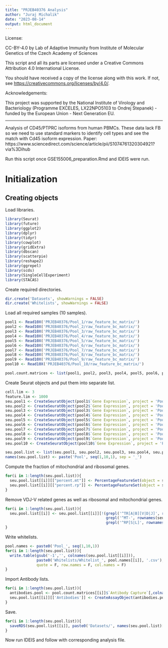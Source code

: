 ```yaml
---
title: "PRJEB40376 Analysis"
author: "Juraj Michalik"
date: "2023-08-14"
output: html_document
---
```


License:

CC-BY-4.0 by Lab of Adaptive Immunity from Institute of Molecular Genetics of the Czech Academy of Sciences

This script and all its parts are licensed under a
Creative Commons Attribution 4.0 International License.

You should have received a copy of the license along with this
work. If not, see <https://creativecommons.org/licenses/by/4.0/>.

Acknowledgements:

This project was supported by the National Institute of Virology and 
Bacteriology (Programme EXCELES, LX22NPO5103 to Ondrej Stepanek) - 
funded by the European Union - Next Generation EU.

---

Analysis of CD45/PTPRC isoforms from human PBMCs. These data lack FB so we need to use standard markers to identify cell types and see the match with Cd45 isoform expression.
Paper: https://www.sciencedirect.com/science/article/pii/S1074761320304921?via%3Dihub

Run this script once GSE155006_preparation.Rmd and IDEIS were run.

# Initialization

## Creating objects

Load libraries.

```r
library(Seurat)
library(future)
library(ggplot2)
library(dplyr)
library(tidyr)
library(cowplot)
library(gridExtra)
library(dbscan)
library(scatterpie)
library(reshape2)
library(ggrepel)
library(scds)
library(SingleCellExperiment)
library(STACAS)
```

Create required directories.

```r
dir.create('Datasets', showWarnings = FALSE)
dir.create('Whitelists', showWarnings = FALSE)
```

Load all required samples (10 samples).

```r
pool1 <- Read10X('PRJEB40376/Pool_1/raw_feature_bc_matrix/')
pool2 <- Read10X('PRJEB40376/Pool_2/raw_feature_bc_matrix/')
pool3 <- Read10X('PRJEB40376/Pool_3/raw_feature_bc_matrix/')
pool4 <- Read10X('PRJEB40376/Pool_4/raw_feature_bc_matrix/')
pool5 <- Read10X('PRJEB40376/Pool_5/raw_feature_bc_matrix/')
pool6 <- Read10X('PRJEB40376/Pool_6/raw_feature_bc_matrix/')
pool7 <- Read10X('PRJEB40376/Pool_7/raw_feature_bc_matrix/')
pool8 <- Read10X('PRJEB40376/Pool_8/raw_feature_bc_matrix/')
pool9 <- Read10X('PRJEB40376/Pool_9/raw_feature_bc_matrix/')
pool10 <- Read10X('PRJEB40376/Pool_10/raw_feature_bc_matrix/')

pool.count.matrices <- list(pool1, pool2, pool3, pool4, pool5, pool6, pool7, pool8, pool9, pool10)
```

Create Seurat objects and put them into separate list.

```r
cell.lim <- 3
feature.lim <- 1000
seu.pool1 <- CreateSeuratObject(pool1$`Gene Expression`, project = 'Pool_1', min.cells = cell.lim, min.features = feature.lim)
seu.pool2 <- CreateSeuratObject(pool2$`Gene Expression`, project = 'Pool_2',  min.cells = cell.lim, min.features = feature.lim)
seu.pool3 <- CreateSeuratObject(pool3$`Gene Expression`, project = 'Pool_3', min.cells = cell.lim, min.features = feature.lim)
seu.pool4 <- CreateSeuratObject(pool4$`Gene Expression`, project = 'Pool_4', min.cells = cell.lim, min.features = feature.lim)
seu.pool5 <- CreateSeuratObject(pool5$`Gene Expression`, project = 'Pool_5', min.cells = cell.lim, min.features = feature.lim)
seu.pool6 <- CreateSeuratObject(pool6$`Gene Expression`, project = 'Pool_6', min.cells = cell.lim, min.features = feature.lim)
seu.pool7 <- CreateSeuratObject(pool7$`Gene Expression`, project = 'Pool_7', min.cells = cell.lim, min.features = feature.lim)
seu.pool8 <- CreateSeuratObject(pool8$`Gene Expression`, project = 'Pool_8', min.cells = cell.lim, min.features = feature.lim)
seu.pool9 <- CreateSeuratObject(pool9$`Gene Expression`, project = 'Pool_9', min.cells = cell.lim, min.features = feature.lim)
seu.pool10 <- CreateSeuratObject(pool10$`Gene Expression`, project = 'Pool_10', min.cells = cell.lim, min.features = feature.lim)

seu.pool.list <- list(seu.pool1, seu.pool2, seu.pool3, seu.pool4, seu.pool5, seu.pool6, seu.pool7, seu.pool8, seu.pool9, seu.pool10)
names(seu.pool.list) <- paste('Pool', seq(1,10,1), sep = '_')
```

Compute the fraction of mitochondrial and ribosomal genes.

```r
for(i in 1:length(seu.pool.list)){
  seu.pool.list[[i]][["percent.mt"]] <- PercentageFeatureSet(object = seu.pool.list[[i]], pattern = "^MT-")
  seu.pool.list[[i]][["percent.rp"]] <- PercentageFeatureSet(object = seu.pool.list[[i]], pattern = "^RP[S|L]")  
}
```

Remove VDJ-V related genes as well as ribosomal and mitochondrial genes.

```r
for(i in 1:length(seu.pool.list)){
  seu.pool.list[[i]] <- seu.pool.list[[i]][!(grepl('^TR[A|B][V|D|J]', rownames(seu.pool.list[[i]])) |
                                             grepl('^MT-', rownames(seu.pool.list[[i]])) |
                                             grepl('^RP[S|L]', rownames(seu.pool.list[[i]]))),]
}
```

Write whitelists.

```r
pool.names <- paste0('Pool_', seq(1,10,1))
for(i in 1:length(seu.pool.list)){
  write.table(gsub('-1','', colnames(seu.pool.list[[i]])),
              paste0('Whitelists/Whitelist_', pool.names[[i]], '.csv'), 
              quote = F, row.names = F, col.names = F)
}
```

Import Antibody lists.

```r
for(i in 1:length(seu.pool.list)){
  antibodies.pool <- pool.count.matrices[[i]]$`Antibody Capture`[,colnames(pool.count.matrices[[i]]$`Antibody Capture`) %in% colnames(seu.pool.list[[i]])]
  seu.pool.list[[i]][['Antibodies']] <- CreateAssayObject(antibodies.pool)
}
```

Save.

```r
for(i in 1:length(seu.pool.list)){
  saveRDS(seu.pool.list[[i]], paste0('Datasets/', names(seu.pool.list)[i], '_initial_data.rds'))
}
```

Now run IDEIS and follow with corresponding analysis file.
